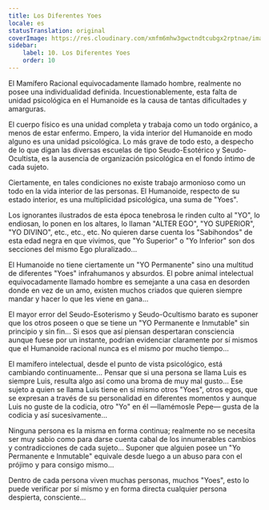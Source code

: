 ```yaml
---
title: Los Diferentes Yoes
locale: es
statusTranslation: original
coverImage: https://res.cloudinary.com/xmfm6mhw3gwctndtcubgx2rptnae/image/upload/v1740468922/small_cover_tratado_de_psicologia_revolucionaria_a4c0dca4e0.webp
sidebar:
    label: 10. Los Diferentes Yoes
    order: 10
---
```

El Mamífero Racional equivocadamente llamado hombre, realmente no posee una individualidad definida. Incuestionablemente, esta falta de unidad psicológica en el Humanoide es la causa de tantas dificultades y amarguras.

El cuerpo físico es una unidad completa y trabaja como un todo orgánico, a menos de estar enfermo. Empero, la vida interior del Humanoide en modo alguno es una unidad psicológica. Lo más grave de todo esto, a despecho de lo que digan las diversas escuelas de tipo Seudo-Esotérico y Seudo-Ocultista, es la ausencia de organización psicológica en el fondo íntimo de cada sujeto.

Ciertamente, en tales condiciones no existe trabajo armonioso como un todo en la vida interior de las personas. El Humanoide, respecto de su estado interior, es una multiplicidad psicológica, una suma de "Yoes".

Los ignorantes ilustrados de esta época tenebrosa le rinden culto al "YO", lo endiosan, lo ponen en los altares, lo llaman "ALTER EGO", "YO SUPERIOR", "YO DIVINO", etc., etc., etc. No quieren darse cuenta los "Sabihondos" de esta edad negra en que vivimos, que "Yo Superior" o "Yo Inferior" son dos secciones del mismo Ego pluralizado...

El Humanoide no tiene ciertamente un "YO Permanente" sino una multitud de diferentes "Yoes" infrahumanos y absurdos. El pobre animal intelectual equivocadamente llamado hombre es semejante a una casa en desorden donde en vez de un amo, existen muchos criados que quieren siempre mandar y hacer lo que les viene en gana...

El mayor error del Seudo-Esoterismo y Seudo-Ocultismo barato es suponer que los otros poseen o que se tiene un "YO Permanente e Inmutable" sin principio y sin fin... Si esos que así piensan despertaran consciencia aunque fuese por un instante, podrían evidenciar claramente por sí mismos que el Humanoide racional nunca es el mismo por mucho tiempo...

El mamífero intelectual, desde el punto de vista psicológico, está cambiando continuamente... Pensar que si una persona se llama Luis es siempre Luis, resulta algo así como una broma de muy mal gusto... Ese sujeto a quien se llama Luis tiene en sí mismo otros "Yoes", otros egos, que se expresan a través de su personalidad en diferentes momentos y aunque Luis no guste de la codicia, otro "Yo" en él —llamémosle Pepe— gusta de la codicia y así sucesivamente...

Ninguna persona es la misma en forma continua; realmente no se necesita ser muy sabio como para darse cuenta cabal de los innumerables cambios y contradicciones de cada sujeto... Suponer que alguien posee un "Yo Permanente e Inmutable" equivale desde luego a un abuso para con el prójimo y para consigo mismo...

Dentro de cada persona viven muchas personas, muchos "Yoes", esto lo puede verificar por sí mismo y en forma directa cualquier persona despierta, consciente...
